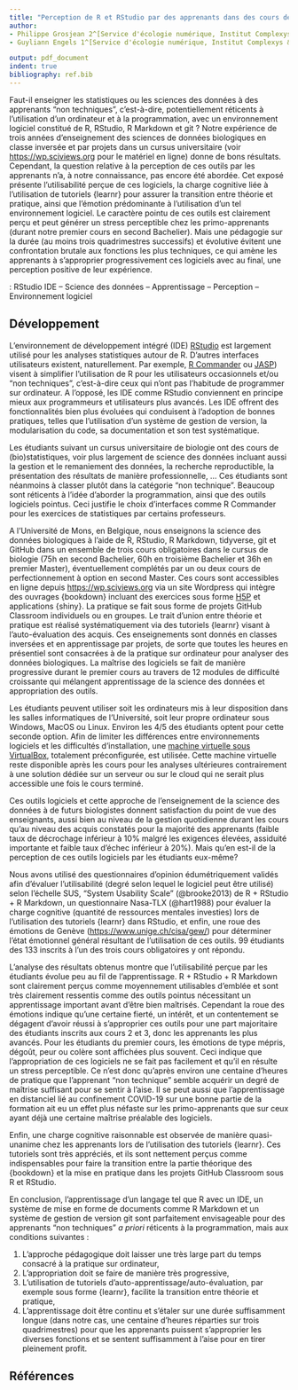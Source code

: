 ```yaml
---
title: "Perception de R et RStudio par des apprenants dans des cours de science des données biologiques"
author:
- Philippe Grosjean 2^[Service d'écologie numérique, Institut Complexys & Infortech, Université de Mons, Belgique, philippe.grosjean@umons.ac.be]
- Guyliann Engels 1^[Service d'écologie numérique, Institut Complexys & Infortech, Université de Mons, Belgique, guyliann.engels@umons.ac.be]

output: pdf_document
indent: true
bibliography: ref.bib
---
```


\begin{center}
\textbf{Résumé}
\end{center}
Faut-il enseigner les statistiques ou les sciences des données à des apprenants "non techniques", c'est-à-dire, potentiellement réticents à l'utilisation d'un ordinateur et à la programmation, avec un environnement logiciel constitué de R, RStudio, R Markdown et git\ ? Notre expérience de trois années d'enseignement des sciences de données biologiques en classe inversée et par projets dans un cursus universitaire (voir <https://wp.sciviews.org> pour le matériel en ligne) donne de bons résultats. Cependant, la question relative à la perception de ces outils par les apprenants n'a, à notre connaissance, pas encore été abordée. Cet exposé présente l'utilisabilité perçue de ces logiciels, la charge cognitive liée à l'utilisation de tutoriels {learnr} pour assurer la transition entre théorie et pratique, ainsi que l'émotion prédominante à l'utilisation d'un tel environnement logiciel. Le caractère pointu de ces outils est clairement perçu et peut générer un stress perceptible chez les primo-apprenants (durant notre premier cours en second Bachelier). Mais une pédagogie sur la durée (au moins trois quadrimestres successifs) et évolutive évitent une confrontation brutale aux fonctions les plus techniques, ce qui amène les apprenants à s'approprier progressivement ces logiciels avec au final, une perception positive de leur expérience.

\noindent \textbf{Mots-clefs} : RStudio IDE -- Science des données -- Apprentissage -- Perception -- Environnement logiciel

## Développement 

L'environnement de développement intégré (IDE) [RStudio](https://www.rstudio.com/products/rstudio/) est largement utilisé pour les analyses statistiques autour de R. D'autres interfaces utilisateurs existent, naturellement. Par exemple, [R Commander](https://socialsciences.mcmaster.ca/jfox/Misc/Rcmdr/installation-notes.html) ou [JASP](https://jasp-stats.org/)) visent à simplifier l'utilisation de R pour les utilisateurs occasionnels et/ou "non techniques", c'est-à-dire ceux qui n'ont pas l'habitude de programmer sur ordinateur. A l'opposé, les IDE comme RStudio conviennent en principe mieux aux programmeurs et utilisateurs plus avancés. Les IDE offrent des fonctionnalités bien plus évoluées qui conduisent à l'adoption de bonnes pratiques, telles que l'utilisation d'un système de gestion de version, la modularisation du code, sa documentation et son test systématique.

Les étudiants suivant un cursus universitaire de biologie ont des cours de (bio)statistiques, voir plus largement de science des données incluant aussi la gestion et le remaniement des données, la recherche reproductible, la présentation des résultats de manière professionnelle, ... Ces étudiants sont néanmoins à classer plutôt dans la catégorie "non technique". Beaucoup sont réticents à l'idée d'aborder la programmation, ainsi que des outils logiciels pointus. Ceci justifie le choix d'interfaces comme R Commander pour les exercices de statistiques par certains professeurs.

A l'Université de Mons, en Belgique, nous enseignons la science des données biologiques à l'aide de R, RStudio, R Markdown, tidyverse, git et GitHub dans un ensemble de trois cours obligatoires dans le cursus de biologie (75h en second Bachelier, 60h en troisième Bachelier et 36h en premier Master), éventuellement complétés par un ou deux cours de perfectionnement à option en second Master. Ces cours sont accessibles en ligne depuis <https://wp.sciviews.org> via un site Wordpress qui intègre des ouvrages {bookdown} incluant des exercices sous forme [H5P](https://h5p.org) et applications {shiny}. La pratique se fait sous forme de projets GitHub Classroom individuels ou en groupes. Le trait d'union entre théorie et pratique est réalisé systématiquement via des tutoriels {learnr} visant à l'auto-évaluation des acquis. Ces enseignements sont donnés en classes inversées et en apprentissage par projets, de sorte que toutes les heures en présentiel sont consacrées à de la pratique sur ordinateur pour analyser des données biologiques. La maîtrise des logiciels se fait de manière progressive durant le premier cours au travers de 12 modules de difficulté croissante qui mélangent apprentissage de la science des données et appropriation des outils.

Les étudiants peuvent utiliser soit les ordinateurs mis à leur disposition dans les salles informatiques de l'Université, soit leur propre ordinateur sous Windows, MacOS ou Linux. Environ les 4/5 des étudiants optent pour cette seconde option. Afin de limiter les différences entre environnements logiciels et les difficultés d'installation, une [machine virtuelle sous VirtualBox](https://www.sciviews.org/software/svbox/), totalement préconfigurée, est utilisée. Cette machine virtuelle reste disponible après les cours pour les analyses ultérieures contrairement à une solution dédiée sur un serveur ou sur le cloud qui ne serait plus accessible une fois le cours terminé.

Ces outils logiciels et cette approche de l'enseignement de la science des données à de futurs biologistes donnent satisfaction du point de vue des enseignants, aussi bien au niveau de la gestion quotidienne durant les cours qu'au niveau des acquis constatés pour la majorité des apprenants (faible taux de décrochage inférieur à 10% malgré les exigences élevées, assiduité importante et faible taux d'échec inférieur à 20%). Mais qu'en est-il de la perception de ces outils logiciels par les étudiants eux-même?

Nous avons utilisé des questionnaires d'opinion édumétriquement validés afin d'évaluer l'utilisabilité (degré selon lequel le logiciel peut être utilisé) selon l'échelle SUS, "System Usability Scale" (@brooke2013) de R + RStudio + R Markdown, un questionnaire Nasa-TLX (@hart1988) pour évaluer la charge cognitive (quantité de ressources mentales investies) lors de l'utilisation des tutoriels {learnr} dans RStudio, et enfin, une roue des émotions de Genève (<https://www.unige.ch/cisa/gew/>) pour déterminer l'état émotionnel général résultant de l'utilisation de ces outils. 99 étudiants des 133 inscrits à l'un des trois cours obligatoires y ont répondu.

L'analyse des résultats obtenus montre que l'utilisabilité perçue par les étudiants évolue peu au fil de l'apprentissage. R + RStudio + R Markdown sont clairement perçus comme moyennement utilisables d'emblée et sont très clairement ressentis comme des outils pointus nécessitant un apprentissage important avant d'être bien maîtrisés. Cependant la roue des émotions indique qu'une certaine fierté, un intérêt, et un contentement se dégagent d'avoir réussi à s'approprier ces outils pour une part majoritaire des étudiants inscrits aux cours 2 et 3, donc les apprenants les plus avancés. Pour les étudiants du premier cours, les émotions de type mépris, dégoût, peur ou colère sont affichées plus souvent. Ceci indique que l'appropriation de ces logiciels ne se fait pas facilement et qu'il en résulte un stress perceptible. Ce n'est donc qu'après environ une centaine d'heures de pratique que l'apprenant "non technique" semble acquérir un degré de maîtrise suffisant pour se sentir à l'aise. Il se peut aussi que l'apprentissage en distanciel lié au confinement COVID-19 sur une bonne partie de la formation ait eu un effet plus néfaste sur les primo-apprenants que sur ceux ayant déjà une certaine maîtrise préalable des logiciels.

Enfin, une charge cognitive raisonnable est observée de manière quasi-unanime chez les apprenants lors de l'utilisation des tutoriels {learnr}. Ces tutoriels sont très appréciés, et ils sont nettement perçus comme indispensables pour faire la transition entre la partie théorique des {bookdown} et la mise en pratique dans les projets GitHub Classroom sous R et RStudio.

En conclusion, l'apprentissage d'un langage tel que R avec un IDE, un système de mise en forme de documents comme R Markdown et un système de gestion de version git sont parfaitement envisageable pour des apprenants "non techniques" *a priori* réticents à la programmation, mais aux conditions suivantes :

1. L'approche pédagogique doit laisser une très large part du temps consacré à la pratique sur ordinateur,
2. L'appropriation doit se faire de manière très progressive,
3. L'utilisation de tutoriels d'auto-apprentissage/auto-évaluation, par exemple sous forme {learnr}, facilite la transition entre théorie et pratique,
4. L'apprentissage doit être continu et s'étaler sur une durée suffisamment longue (dans notre cas, une centaine d'heures réparties sur trois quadrimestres) pour que les apprenants puissent s'approprier les diverses fonctions et se sentent suffisamment à l'aise pour en tirer pleinement profit.

## Références

